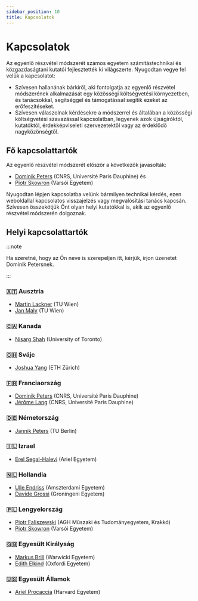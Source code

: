```yaml
---
sidebar_position: 10
title: Kapcsolatok
---
```


# Kapcsolatok

Az egyenlő részvétel módszerét számos egyetem számítástechnikai és közgazdaságtani kutatói fejlesztették ki világszerte. Nyugodtan vegye fel velük a kapcsolatot:

* Szívesen hallanának bárkiről, aki fontolgatja az egyenlő részvétel módszerének alkalmazását egy közösségi költségvetési környezetben, és tanácsokkal, segítséggel és támogatással segítik ezeket az erőfeszítéseket.
* Szívesen válaszolnak kérdésekre a módszerrel és általában a közösségi költségvetési szavazással kapcsolatban, legyenek azok újságíróktól, kutatóktól, érdekképviseleti szervezetektől vagy az érdeklődő nagyközönségtől.

## Fő kapcsolattartók

Az egyenlő részvétel módszerét először a következők javasolták:
* [Dominik Peters](https://dominik-peters.de) (CNRS, Université Paris Dauphine) és 
* [Piotr Skowron](https://www.mimuw.edu.pl/~ps219737/) (Varsói Egyetem) 

Nyugodtan lépjen kapcsolatba velünk bármilyen technikai kérdés, ezen weboldallal kapcsolatos visszajelzés vagy megvalósítási tanács kapcsán. Szívesen összekötjük Önt olyan helyi kutatókkal is, akik az egyenlő részvétel módszerén dolgoznak.

## Helyi kapcsolattartók

:::note

Ha szeretné, hogy az Ön neve is szerepeljen itt, kérjük, írjon üzenetet Dominik Petersnek.

:::

### 🇦🇹 Ausztria

* [Martin Lackner](http://martin.lackner.xyz/) (TU Wien)
* [Jan Maly](https://janmaly.de/) (TU Wien)

### 🇨🇦 Kanada

* [Nisarg Shah](https://www.cs.toronto.edu/~nisarg/index.html) (University of Toronto)

### 🇨🇭 Svájc

* [Joshua Yang](https://democracy.dsi.uzh.ch/member/joshua-yang/) (ETH Zürich)

### 🇫🇷 Franciaország

* [Dominik Peters](https://dominik-peters.de) (CNRS, Université Paris Dauphine)
* [Jérôme Lang](https://www.lamsade.dauphine.fr/~lang/) (CNRS, Université Paris Dauphine)

### 🇩🇪 Németország

* [Jannik Peters](https://sites.google.com/view/jannikpeters) (TU Berlin)

### 🇮🇱 Izrael

* [Erel Segal-Halevi](http://erelsgl.github.io/) (Ariel Egyetem)

### 🇳🇱 Hollandia

* [Ulle Endriss](https://staff.science.uva.nl/u.endriss/) (Amszterdami Egyetem)
* [Davide Grossi](https://davidegrossi.me/) (Groningeni Egyetem)

### 🇵🇱 Lengyelország

* [Piotr Faliszewski](https://home.agh.edu.pl/~faliszew/) (AGH Műszaki és Tudományegyetem, Krakkó)
* [Piotr Skowron](https://www.mimuw.edu.pl/~ps219737/) (Varsói Egyetem)

### 🇬🇧 Egyesült Királyság

* [Markus Brill](https://sites.google.com/site/brillmarkus/home) (Warwicki Egyetem)
* [Edith Elkind](https://www.cs.ox.ac.uk/people/edith.elkind/) (Oxfordi Egyetem)

### 🇺🇸 Egyesült Államok

* [Ariel Procaccia](http://procaccia.info/) (Harvard Egyetem)
